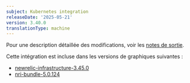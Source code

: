 ```yaml
---
subject: Kubernetes integration
releaseDate: '2025-05-21'
version: 3.40.0
translationType: machine
---
```


Pour une description détaillée des modifications, voir les [notes de sortie](https://github.com/newrelic/nri-kubernetes/releases/tag/v3.40.0).

Cette intégration est incluse dans les versions de graphiques suivantes :

* [newrelic-infrastructure-3.45.0](https://github.com/newrelic/nri-kubernetes/releases/tag/newrelic-infrastructure-3.45.0)
* [nri-bundle-5.0.124](https://github.com/newrelic/helm-charts/releases/tag/nri-bundle-5.0.124)